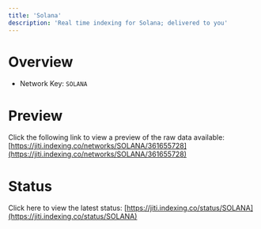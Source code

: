 ```yaml
---
title: 'Solana'
description: 'Real time indexing for Solana; delivered to you'
---
```


# Overview
- Network Key: `SOLANA`

# Preview
Click the following link to view a preview of the raw data available: [https://jiti.indexing.co/networks/SOLANA/361655728](https://jiti.indexing.co/networks/SOLANA/361655728)

# Status
Click here to view the latest status: [https://jiti.indexing.co/status/SOLANA](https://jiti.indexing.co/status/SOLANA)
